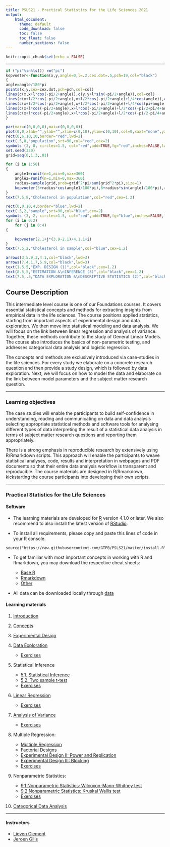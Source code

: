 ```yaml
---
title: PSLS21 - Practical Statistics for the Life Sciences 2021
output:
    html_document:
      theme: default
      code_download: false
      toc: false
      toc_float: false
      number_sections: false
---
```


```r
knitr::opts_chunk$set(echo = FALSE)
```

***


```r
if ("pi"%in%ls()) rm("pi")
kopvoeter<-function(x,y,angle=0,l=.2,cex.dot=.5,pch=19,col="black")
{
angle=angle/180*pi
points(x,y,cex=cex.dot,pch=pch,col=col)
lines(c(x,x+l*cos(-pi/2+angle)),c(y,y+l*sin(-pi/2+angle)),col=col)
lines(c(x+l/2*cos(-pi/2+angle),x+l/2*cos(-pi/2+angle)+l/4*cos(angle)),c(y+l/2*sin(-pi/2+angle),y+l/2*sin(-pi/2+angle)+l/4*sin(angle)),col=col)
lines(c(x+l/2*cos(-pi/2+angle),x+l/2*cos(-pi/2+angle)+l/4*cos(pi+angle)),c(y+l/2*sin(-pi/2+angle),y+l/2*sin(-pi/2+angle)+l/4*sin(pi+angle)),col=col)
lines(c(x+l*cos(-pi/2+angle),x+l*cos(-pi/2+angle)+l/2*cos(-pi/2+pi/4+angle)),c(y+l*sin(-pi/2+angle),y+l*sin(-pi/2+angle)+l/2*sin(-pi/2+pi/4+angle)),col=col)
lines(c(x+l*cos(-pi/2+angle),x+l*cos(-pi/2+angle)+l/2*cos(-pi/2-pi/4+angle)),c(y+l*sin(-pi/2+angle),y+l*sin(-pi/2+angle)+l/2*sin(-pi/2-pi/4+angle)),col=col)
}

par(mar=c(0,0,0,0),mai=c(0,0,0,0))
plot(0,0,xlab="",ylab="",xlim=c(0,10),ylim=c(0,10),col=0,xaxt="none",yaxt="none",axes=FALSE)
rect(0,6,10,10,border="red",lwd=2)
text(.5,8,"population",srt=90,col="red",cex=2)
symbols (3, 8, circles=1.5, col="red",add=TRUE,fg="red",inches=FALSE,lwd=2)
set.seed(330)
grid=seq(0,1.3,.01)

for (i in 1:50)
{
	angle1=runif(n=1,min=0,max=360)
	angle2=runif(n=1,min=0,max=360)
	radius=sample(grid,prob=grid^2*pi/sum(grid^2*pi),size=1)
	kopvoeter(3+radius*cos(angle1/180*pi),8+radius*sin(angle1/180*pi),angle=angle2)
}
text(7.5,8,"Cholesterol in population",col="red",cex=1.2)

rect(0,0,10,4,border="blue",lwd=2)
text(.5,2,"sample",srt=90,col="blue",cex=2)
symbols (3, 2, circles=1.5, col="red",add=TRUE,fg="blue",inches=FALSE,lwd=2)
for (i in 0:2)
	for (j in 0:4)
{

	kopvoeter(2.1+j*(3.9-2.1)/4,1.1+i)
}
text(7.5,2,"Cholesterol in sample",col="blue",cex=1.2)

arrows(3,5.9,3,4.1,col="black",lwd=3)
arrows(7,4.1,7,5.9,col="black",lwd=3)
text(1.5,5,"EXP. DESIGN (1)",col="black",cex=1.2)
text(8.5,5,"ESTIMATION &\nINFERENCE (3)",col="black",cex=1.2)
text(7.5,.5,"DATA EXPLORATION &\nDESCRIPTIVE STATISTICS (2)",col="black",cex=1.2)
```


## Course Description

This intermediate level course is one of our Foundations courses. It covers essential statistical concepts and methods for extracting insights from empirical data in the life sciences. The course positions applied statistics, starting from important aspects of experimental design and data exploration. We then move into statistical modeling and data analysis. We will focus on the link between linear regression and analysis of variance. Together, these methods contribute to the study of General Linear Models. The course also introduces the basics of non-parametric testing, and addresses categorical data analysis and logistic regression.

The concepts and methods are exclusively introduced via case-studies in the life sciences. For every study we elaborate on a concrete research question and then provide a study design, which is followed by data exploration. Next, we will focus on how to model the data and elaborate on the link between model parameters and the subject matter research question.

---

### Learning objectives

The case studies will enable the participants to build self-confidence in
understanding, reading and communicating on data and data analysis
selecting appropriate statistical methods and software tools for analysing different types of data
interpreting the result of a statistical data analysis in terms of subject matter research questions and reporting them appropriately.

There is a strong emphasis in reproducible research by extensively using R/Rmarkdown scripts. This approach will enable the participants to weave statistical analyses, code, results and interpretation in webpages and PDF documents so that their entire data analysis workflow is transparent and reproducible. The course materials are designed in R/Rmarkdown, kickstarting the course participants into developing their own scripts.

---

### Practical Statistics for the Life Sciences

#### Software

- The learning materials are developed for [R](https://www.r-project.org/) version 4.1.0 or later. We also recommend to also install the latest version of [RStudio](https://www.rstudio.com/products/rstudio/download/).

- To install all requirements, please copy and paste this lines of code in your R console.

```
source("https://raw.githubusercontent.com/GTPB/PSLS21/master/install.R")
```

- To get familiar with most important concepts in working with R and Rmarkdown, you may download the respective cheat sheets:

    - [Base R](https://iqss.github.io/dss-workshops/R/Rintro/base-r-cheat-sheet.pdf)
    - [Rmarkdown](https://www.rstudio.com/wp-content/uploads/2015/02/rmarkdown-cheatsheet.pdf)
    - [Other](https://www.rstudio.com/resources/cheatsheets/)

- All data can be downloaded locally through
[data](assets/data.zip)



#### Learning materials

1. [Introduction](./01-intro.html)
2. [Concepts](./02-concepts.html)
3. [Experimental Design](./03-experimentalDesign.html)
    

4. [Data Exploration](./04-dataExploration.html)

    - [Exercises](./04_exercises.html)

5. Statistical Inference

    - [5.1. Statistical Inference](./05-statisticalInference.html)
    - [5.2. Two sample t-test](./05-statisticalInference-twosampleT.html)
    - [Exercises](./05_exercises.html)

6. [Linear Regression](./06-linearRegression.html)

    - [Exercises](./06_exercises.html)

7. [Analysis of Variance](./07-Anova.html)

    - [Exercises](./07_exercises.html)

8. Multiple Regression: 

    - [Multiple Regression](./08-MultipleRegression.html)
    - [Factorial Designs](./08-MultipleRegression-SpecificDesigns.html)
    - [Experimental Design II: Power and Replication](./08-experimentalDesignII.html)
    - [Experimental Design III: Blocking](./08-experimentalDesignIII.html)
    - [Exercises](./08_exercises.html)

9. Nonparametric Statistics:
    
    - [9.1 Nonparametric Statistics: Wilcoxon-Mann-Whitney test](./09-NonparametericStatistics-WilcoxonMannWithney.html)
    - [9.2 Nonparametric Statistics: Kruskal Wallis test](./09-NonparametericStatistics-KruskalWallis.html)
    - [Exercises](./049_exercises.html)
    
10. [Categorical Data Analysis](./10-categoricalDataAnalysis.html)


---

#### Instructors

 - [Lieven Clement](./instructors.html)
 - [Jeroen Gilis](./instructors.html)

